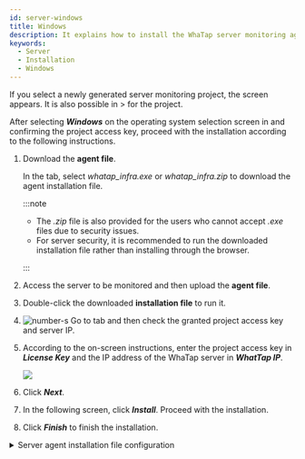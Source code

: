 ```yaml
---
id: server-windows
title: Windows
description: It explains how to install the WhaTap server monitoring agent in the Windows environment.
keywords:
  - Server
  - Installation
  - Windows
---
```


If you select a newly generated server monitoring project, the <Cmdname sid="side_agentInstall" className="uitext" /> screen appears. It is also possible in <Cmdname sid="side_management" className="uitext" /> &gt; <Cmdname sid="side_agentInstall" className="uitext" /> for the project.

<ImgLang img='server-install-windows.png' desc='Server monitoring windows'/>

After selecting ***Windows*** on the operating system selection screen in <Cmdname sid="side_agentInstall" className="uitext" /> and confirming the project access key, proceed with the installation according to the following instructions.

1. Download the **agent file**.

   In the <Cmdname sid="server_installAgent_win_download" className="uitext" /> tab, select *whatap_infra.exe* or *whatap_infra.zip* to download the agent installation file.

   :::note

   - The _.zip_ file is also provided for the users who cannot accept _.exe_ files due to security issues.
   - For server security, it is recommended to run the downloaded installation file rather than installing through the browser.

   :::

2. Access the server to be monitored and then upload the **agent file**.

3. Double-click the downloaded **installation file** to run it.  

4. ![number-s](/img/number-03.png) Go to <Cmdname sid="server_installAgent_win_runSetup" className="uitext" /> tab and then check the granted project access key and server IP.

5. According to the on-screen instructions, enter the project access key in **_License Key_** and the IP address of the WhaTap server in **_WhatTap IP_**.

   ![](https://img.whatap.io/media/user_guide_server/management/1230.png)  

6. Click **_Next_**.

7. In the following screen, click **_Install_**. Proceed with the installation.

8. Click **_Finish_** to finish the installation.

<details>
<summary>Server agent installation file configuration</summary>


<Svcpf />


<Svwcpf />

</details>
